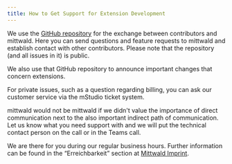 ```yaml
---
title: How to Get Support for Extension Development
---
```


We use the [GitHub repository](mittwald/contributor-support) for the exchange between contributors and mittwald.
Here you can send questions and feature requests to mittwald and establish contact with other contributors.
Please note that the repository (and all issues in it) is public.

We also use that GitHub repository to announce important changes that concern extensions.

For private issues, such as a question regarding billing, you can ask our customer service via the mStudio ticket system.

mittwald would not be mittwald if we didn't value the importance of direct communication next to the also important indirect path of communication.
Let us know what you need support with and we will put the technical contact person on the call or in the Teams call.

We are there for you during our regular business hours.
Further information can be found in the “Erreichbarkeit” section at [Mittwald Imprint](https://www.mittwald.de/impressum).
